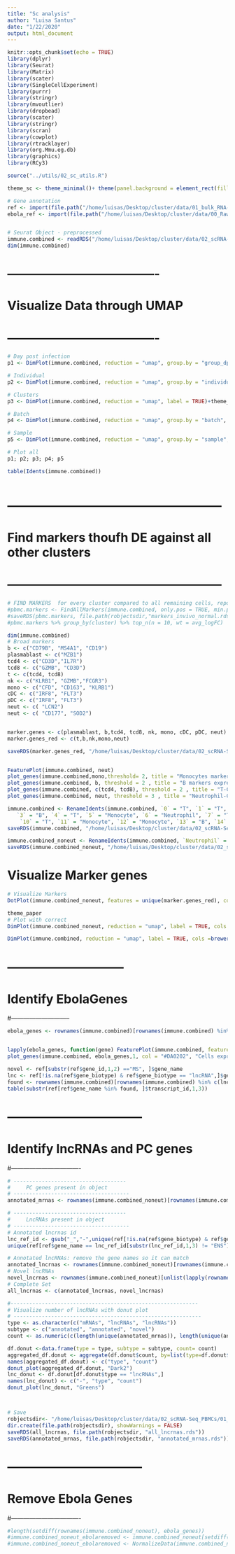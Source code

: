 ```yaml
---
title: "Sc analysis"
author: "Luisa Santus"
date: "1/22/2020"
output: html_document
---
```


```r
knitr::opts_chunk$set(echo = TRUE)
library(dplyr)
library(Seurat)
library(Matrix)
library(scater)
library(SingleCellExperiment)
library(purrr)
library(stringr)
library(mvoutlier)
library(dropbead)
library(scater)
library(stringr)
library(scran)
library(cowplot)
library(rtracklayer)
library(org.Mmu.eg.db)
library(graphics)
library(RCy3)

source("../utils/02_sc_utils.R")

theme_sc <- theme_minimal()+ theme(panel.background = element_rect(fill = "white", colour = "grey50"), panel.grid.major = element_blank(), panel.grid.minor = element_blank())+theme(legend.text = element_text(size=18))

# Gene annotation 
ref <- import(file.path("/home/luisas/Desktop/cluster/data/01_bulk_RNA-Seq_lncRNAs_annotation/03_novel_lncRNAs_list/rheMac10_EBOV_and_novel_genenames.gtf"))
ebola_ref <- import(file.path("/home/luisas/Desktop/cluster/data/00_RawData/pardis_shared_data/sabeti-txnomics/shared-resources/HISAT2/EBOV-Kikwit/KU182905.1.gtf"))


# Seurat Object - preprocessed
immune.combined <- readRDS("/home/luisas/Desktop/cluster/data/02_scRNA-Seq_PBMCs/01_scRNA-Seq_inVivo_rhemac10/05_RObjects/03_prep/01_immune.combined_post_scrublet_mdkremoved__02_integrated_dimred_all.rds")
dim(immune.combined)
```


# -------------------------------------
#    Visualize Data through UMAP
# -------------------------------------

```r


# Day post infection 
p1 <- DimPlot(immune.combined, reduction = "umap", group.by = "group_dpi", pt.size = 0.1, cols = brewer.pal(10, "Paired"))+theme_sc

# Individual 
p2 <- DimPlot(immune.combined, reduction = "umap", group.by = "individual")+theme_sc

# Clusters 
p3 <- DimPlot(immune.combined, reduction = "umap", label = TRUE)+theme_sc

# Batch 
p4 <- DimPlot(immune.combined, reduction = "umap", group.by = "batch", pt.size = 0.2)+theme_sc

# Sample
p5 <- DimPlot(immune.combined, reduction = "umap", group.by = "sample", pt.size = 0.00001)+theme_sc

# Plot all
p1; p2; p3; p4; p5

table(Idents(immune.combined))



```

# -----------------------------------------------------
#    Find markers thoufh DE against all other clusters 
# -----------------------------------------------------


```r

# FIND MARKERS  for every cluster compared to all remaining cells, report only the positive ones
#pbmc.markers <- FindAllMarkers(immune.combined, only.pos = TRUE, min.pct = 0.25, logfc.threshold = 0.25)
#saveRDS(pbmc.markers, file.path(robjectsdir,"markers_invivo_normal.rds"))
#pbmc.markers %>% group_by(cluster) %>% top_n(n = 10, wt = avg_logFC)

dim(immune.combined)
# Broad markers
b <- c("CD79B", "MS4A1", "CD19")
plasmablast <- c("MZB1")
tcd4 <- c("CD3D","IL7R")
tcd8 <- c("GZMB", "CD3D")
t <- c(tcd4, tcd8)
nk <- c("KLRB1", "GZMB","FCGR3")
mono <- c("CFD", "CD163", "KLRB1")
cDC <- c("IRF8", "FLT3")
pDC <- c("IRF8", "FLT3")
neut <- c( "LCN2") 
neut <- c( "CD177", "SOD2") 


marker.genes <- c(plasmablast, b,tcd4, tcd8, nk, mono, cDC, pDC, neut)
marker.genes_red <- c(t,b,nk,mono,neut)

saveRDS(marker.genes_red, "/home/luisas/Desktop/cluster/data/02_scRNA-Seq_PBMCs/01_scRNA-Seq_inVivo_rhemac10/05_RObjects/03_prep/marker.genes.rds")


FeaturePlot(immune.combined, neut)
plot_genes(immune.combined,mono,threshold= 2, title = "Monocytes marker expression", col = "purple")
plot_genes(immune.combined, b, threshold = 2 , title = "B markers expression", col = "purple")
plot_genes(immune.combined, c(tcd4, tcd8), threshold = 2 , title = "T-Cell markers expression", col = "purple")
plot_genes(immune.combined, neut, threshold = 3 , title = "Neutrophil-Cell markers expression", col = "purple")

immune.combined <- RenameIdents(immune.combined, `0` = "T", `1` = "T", `2` = "B", 
   `3` = "B", `4` = "T", `5` = "Monocyte", `6` = "Neutrophil", `7` = "T", `8` = "Monocyte", `9` = "T",
    `10` = "T", `11` = "Monocyte", `12` = "Monocyte", `13` = "B", `14` = "Neutrophil", `15` = "Monocyte",`15` ="T")
saveRDS(immune.combined, "/home/luisas/Desktop/cluster/data/02_scRNA-Seq_PBMCs/01_scRNA-Seq_inVivo_rhemac10/05_RObjects/03_prep/03_immune.combined.ready_neut.rds")

immune.combined_noneut <- RenameIdents(immune.combined, `Neutrophil` = "Myeloid", `Monocyte` = "Myeloid")
saveRDS(immune.combined_noneut, "/home/luisas/Desktop/cluster/data/02_scRNA-Seq_PBMCs/01_scRNA-Seq_inVivo_rhemac10/05_RObjects/03_prep/03_immune.combined.ready.rds")


```



# Visualize Marker genes

```r
# Visualize Markers
DotPlot(immune.combined_noneut, features = unique(marker.genes_red), cols = c("blue", "red", "purple"), dot.scale = 8) + RotatedAxis()+theme(axis.text = element_text(size = 20), axis.title = element_blank())

theme_paper
# Plot with correct
DimPlot(immune.combined_noneut, reduction = "umap", label = TRUE, cols =brewer.pal(4, "Set2"), label.size = 6)+theme_minimal()+ theme(panel.background = element_rect(fill = "white", colour = "grey50"), panel.grid.major = element_blank(), panel.grid.minor = element_blank())+theme(legend.text = element_text(size=18))

DimPlot(immune.combined, reduction = "umap", label = TRUE, cols =brewer.pal(4, "Set2"), label.size = 6)+theme_minimal()+ theme(panel.background = element_rect(fill = "white", colour = "grey50"), panel.grid.major = element_blank(), panel.grid.minor = element_blank())+theme(legend.text = element_text(size=18))
```

# -----------------------------
#     Identify EbolaGenes
#-----------------------------

```r
ebola_genes <- rownames(immune.combined)[rownames(immune.combined) %in% paste(ebola_ref$gene_id, "unknown", sep ="-")]


lapply(ebola_genes, function(gene) FeaturePlot(immune.combined, features  = gene, sort.cell = T, pt.size = 0.7)+theme_sc)
plot_genes(immune.combined, ebola_genes,1, col = "#DA0202", "Cells expressing Ebola RNA")

novel <- ref[substr(ref$gene_id,1,2) =="MS", ]$gene_name
lnc <- ref[!is.na(ref$gene_biotype) & ref$gene_biotype == "lncRNA",]$gene_name
found <- rownames(immune.combined)[rownames(immune.combined) %in% c(lnc, novel)]
table(substr(ref[ref$gene_name %in% found, ]$transcript_id,1,3))
```

# ---------------------------------
#     Identify lncRNAs and PC genes 
#----------------------------------

```r
# ------------------------------------
#     PC genes present in object 
# -------------------------------------
annotated_mrnas <- rownames(immune.combined_noneut)[rownames(immune.combined_noneut) %in% unique(ref$gene_name[ref$gene_biotype == "protein_coding"])]

# ------------------------------------
#     LncRNAs present in object 
# -------------------------------------
# Annotated lncrnas id 
lnc_ref_id <- gsub("_","-",unique(ref[!is.na(ref$gene_biotype) & ref$gene_biotype == "lncRNA",]$gene_name))
unique(ref[ref$gene_name == lnc_ref_id[substr(lnc_ref_id,1,3) != "ENS"],]$gene_biotype)

# Annotated lncRNAs: remove the gene names so it can match 
annotated_lncrnas <- rownames(immune.combined_noneut)[rownames(immune.combined_noneut) %in% lnc_ref_id]
# Novel lncRNAs
novel_lncrnas <- rownames(immune.combined_noneut)[unlist(lapply(rownames(immune.combined_noneut), function(x) startsWith(x, "MSTRG")))]
# Complete Set 
all_lncrnas <- c(annotated_lncrnas, novel_lncrnas)

#------------------------------------------------------------
# Visualize number of lncRNAs with donut plot
# ------------------------------------------------------------
type <- as.character(c("mRNAs", "lncRNAs", "lncRNAs"))
subtype <- c("annotated", "annotated", "novel")
count <- as.numeric(c(length(unique(annotated_mrnas)), length(unique(annotated_lncrnas)), length(unique(novel_lncrnas))))

df.donut <-data.frame(type = type, subtype = subtype, count= count)
aggregated_df.donut <- aggregate(df.donut$count, by=list(type=df.donut$type), FUN=sum)
names(aggregated_df.donut) <- c("type", "count")
donut_plot(aggregated_df.donut, "Dark2")
lnc_donut <- df.donut[df.donut$type == "lncRNAs",]
names(lnc_donut) <- c("-", "type", "count")
donut_plot(lnc_donut, "Greens")



# Save
robjectsdir<- "/home/luisas/Desktop/cluster/data/02_scRNA-Seq_PBMCs/01_scRNA-Seq_inVivo_rhemac10/05_RObjects/05_stats"
dir.create(file.path(robjectsdir), showWarnings = FALSE)
saveRDS(all_lncrnas, file.path(robjectsdir, "all_lncrnas.rds"))
saveRDS(annotated_mrnas, file.path(robjectsdir, "annotated_mrnas.rds"))
```
# ---------------------------------
#    Remove Ebola Genes  
#----------------------------------
```r
#length(setdiff(rownames(immune.combined_noneut), ebola_genes))
#immune.combined_noneut_ebolaremoved <- immune.combined_noneut[setdiff(rownames(immune.combined_noneut), ebola_genes),]
#immune.combined_noneut_ebolaremoved <- NormalizeData(immune.combined_noneut_ebolaremoved)
```

